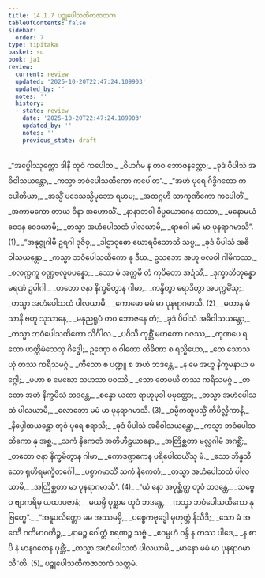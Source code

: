 ```yaml
---
title: 14.1.7 ပဉ္စုပေါသထိကဇာတက
tableOfContents: false
sidebar:
  order: 7
type: tipitaka
basket: su
book: ja1
review:
  current: review
  updated: '2025-10-20T22:47:24.109903'
  updated_by: ''
  notes: ''
  history:
  - state: review
    date: '2025-10-20T22:47:24.109903'
    updated_by: ''
    notes: ''
    previous_state: draft
---
```



<DynamicBreadcrumb />


<ReviewStatus review={frontmatter.review} showDetails={true} />

<HypothesisAnnotation frontmatter={frontmatter} />

<Division number="127" book="ja1" e="ch" v="22" p="291">

<Paragraph number="2680" type="verses" book="ja1">
_“အပ္ပေါဿုက္ကော ဒါနိ တုဝံ ကပေါတ,_  
_ဝိဟင်္ဂမ န တဝ ဘောဇနတ္ထော;_  
_ခုဒံ ပိပါသံ အဓိဝါသယန္တော,_  
_ကသ္မာ ဘဝံပေါသထိကော ကပေါတ”._  

</Paragraph>

</Division>
<Division number="128" book="ja1" e="ch" v="22" p="291">

<Paragraph number="2681" type="verses" book="ja1">
_“အဟံ ပုရေ ဂိဒ္ဓိဂတော ကပေါတိယာ,_  
_အသ္မိံ ပဒေသသ္မိမုဘော ရမာမ;_  
_အထဂ္ဂဟီ သာကုဏိကော ကပေါတိံ,_  
_အကာမကော တာယ ဝိနာ အဟောသိံ._  

</Paragraph>

</Division>
<Division number="129" book="ja1" e="ch" v="22" p="291">

<Paragraph number="2682" type="verses" book="ja1">
_နာနာဘဝါ ဝိပ္ပယောဂေန တဿာ,_  
_မနောမယံ ဝေဒန ဝေဒယာမိ;_  
_တသ္မာ အဟံပေါသထံ ပါလယာမိ,_  
_ရာဂေါ မမံ မာ ပုနရာဂမာသိ”. (1)_  

</Paragraph>

</Division>
<Division number="130" book="ja1" e="ch" v="22" p="291">

<Paragraph number="2683" type="verses" book="ja1">
_“အနုဇ္ဇုဂါမီ ဥရဂါ ဒုဇိဝှ,_  
_ဒါဌာဝုဓော ဃောရဝိသောသိ သပ္ပ;_  
_ခုဒံ ပိပါသံ အဓိဝါသယန္တော,_  
_ကသ္မာ ဘဝံပေါသထိကော နု ဒီဃ._  

</Paragraph>

</Division>
<Division number="131" book="ja1" e="ch" v="22" p="291">

<Paragraph number="2684" type="verses" book="ja1">
ဥသဘော အဟူ ဗလဝါ ဂါမိကဿ,_  
_စလက္ကကူ ဝဏ္ဏဗလူပပန္နော;_  
_သော မံ အက္ကမိ တံ ကုပိတော အဍံသိံ,_  
_ဒုက္ခာဘိတုန္နော မရဏံ ဥပါဂါ._  

</Paragraph>

</Division>
<Division number="132" book="ja1" e="ch" v="22" p="291">

<Paragraph number="2685" type="verses" book="ja1">
_တတော ဇနာ နိက္ခမိတွာန ဂါမာ,_  
_ကန္ဒိတွာ ရောဒိတွာ အပက္ကမိံသု;_  
_တသ္မာ အဟံပေါသထံ ပါလယာမိ,_  
_ကောဓော မမံ မာ ပုနရာဂမာသိ. (2)_  

</Paragraph>

</Division>
<Division number="133" book="ja1" e="ch" v="22" p="292">

<Paragraph number="2686" type="verses" book="ja1">
_မတာန မံသာနိ ဗဟူ သုသာနေ,_  
_မနုညရူပံ တဝ ဘောဇနေ တံ;_  
_ခုဒံ ပိပါသံ အဓိဝါသယန္တော,_  
_ကသ္မာ ဘဝံပေါသထိကော သိင်္ဂါလ._  

</Paragraph>

</Division>
<Division number="134" book="ja1" e="ch" v="22" p="292">

<Paragraph number="2687" type="verses" book="ja1">
_ပဝိသိ ကုစ္ဆိံ မဟတော ဂဇဿ,_  
_ကုဏပေ ရတော ဟတ္ထိမံသေသု ဂိဒ္ဓေါ;_  
ဥဏှော စ ဝါတော တိခိဏာ စ ရသ္မိယော,_  
_တေ သောသယုံ တဿ ကရီသမဂ္ဂံ._  

</Paragraph>

</Division>
<Division number="135" book="ja1" e="ch" v="22" p="292">

<Paragraph number="2688" type="verses" book="ja1">
_ကိသော စ ပဏ္ဍူ စ အဟံ ဘဒန္တေ,_  
_န မေ အဟူ နိက္ခမနာယ မဂ္ဂေါ;_  
_မဟာ စ မေဃော သဟသာ ပဝဿိ,_  
_သော တေမယီ တဿ ကရီသမဂ္ဂံ._  

</Paragraph>

</Division>
<Division number="136" book="ja1" e="ch" v="22" p="292">

<Paragraph number="2689" type="verses" book="ja1">
_တတော အဟံ နိက္ခမိသံ ဘဒန္တေ,_  
_စန္ဒော ယထာ ရာဟုမုခါ ပမုတ္တော;_  
_တသ္မာ အဟံပေါသထံ ပါလယာမိ,_  
_လောဘော မမံ မာ ပုနရာဂမာသိ. (3)_  

</Paragraph>

</Division>
<Division number="137" book="ja1" e="ch" v="22" p="292">

<Paragraph number="2690" type="verses" book="ja1">
_ဝမ္မီကထူပသ္မိံ ကိပိလ္လိကာနိ,_  
_နိပ္ပေါထယန္တော တုဝံ ပုရေ စရာသိ;_  
_ခုဒံ ပိပါသံ အဓိဝါသယန္တော,_  
_ကသ္မာ ဘဝံပေါသထိကော နု အစ္ဆ._  

</Paragraph>

</Division>
<Division number="138" book="ja1" e="ch" v="22" p="292">

<Paragraph number="2691" type="verses" book="ja1">
_သကံ နိကေတံ အတိဟီဠယာနော,_  
_အတြိစ္ဆတာ မလ္လဂါမံ အဂစ္ဆိံ;_  
_တတော ဇနာ နိက္ခမိတွာန ဂါမာ,_  
_ကောဒဏ္ဍကေန ပရိပေါထယိံသု မံ._  

</Paragraph>

</Division>
<Division number="139" book="ja1" e="ch" v="22" p="293">

<Paragraph number="2692" type="verses" book="ja1">
_သော ဘိန္နသီသော ရုဟိရမက္ခိတင်္ဂေါ,_  
_ပစ္စာဂမာသိံ သကံ နိကေတံ;_  
_တသ္မာ အဟံပေါသထံ ပါလယာမိ,_  
_အတြိစ္ဆတာ မာ ပုနရာဂမာသိ”. (4)_  

</Paragraph>

</Division>
<Division number="140" book="ja1" e="ch" v="22" p="293">

<Paragraph number="2693" type="verses" book="ja1">
_“ယံ နော အပုစ္ဆိတ္ထ တုဝံ ဘဒန္တေ,_  
_သဗ္ဗေဝ ဗျာကရိမှ ယထာပဇာနံ;_  
_မယမ္ပိ ပုစ္ဆာမ တုဝံ ဘဒန္တေ,_  
_ကသ္မာ ဘဝံပေါသထိကော နု ဗြဟ္မေ”._  

</Paragraph>

</Division>
<Division number="141" book="ja1" e="ch" v="22" p="293">

<Paragraph number="2694" type="verses" book="ja1">
_“အနူပလိတ္တော မမ အဿမမှိ,_  
_ပစ္စေကဗုဒ္ဓေါ မုဟုတ္တံ နိသီဒိ;_  
_သော မံ အဝေဒီ ဂတိမာဂတိဉ္စ,_  
_နာမဉ္စ ဂေါတ္တံ စရဏဉ္စ သဗ္ဗံ._  

</Paragraph>

</Division>
<Division number="142" book="ja1" e="ch" v="22" p="293">

<Paragraph number="2695" type="verses" book="ja1">
_ဧဝမ္ပဟံ ဝန္ဒိ န တဿ ပါဒေ,_  
_န စာပိ နံ မာနဂတေန ပုစ္ဆိံ;_  
_တသ္မာ အဟံပေါသထံ ပါလယာမိ,_  
_မာနော မမံ မာ ပုနရာဂမာသီ”တိ. (5)_  


</Paragraph>
</Division>

<Paragraph number="2696" type="center" book="ja1">
ပဉ္စုပေါသထိကဇာတကံ သတ္တမံ.
</Paragraph>